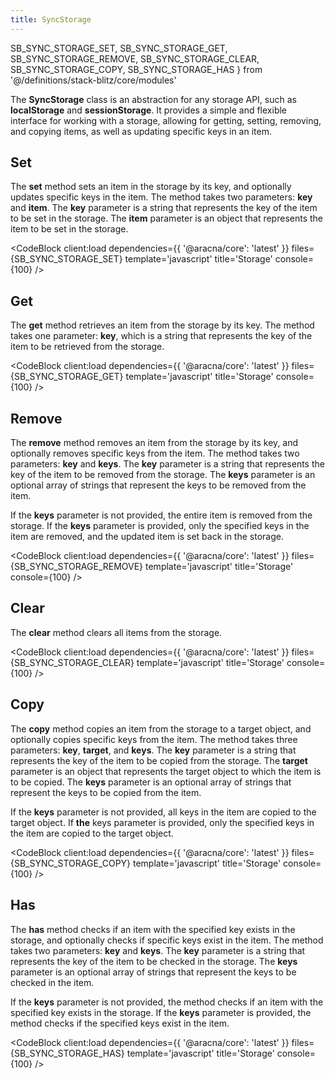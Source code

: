 ```yaml
---
title: SyncStorage
---
```


  SB_SYNC_STORAGE_SET,
  SB_SYNC_STORAGE_GET,
  SB_SYNC_STORAGE_REMOVE,
  SB_SYNC_STORAGE_CLEAR,
  SB_SYNC_STORAGE_COPY,
  SB_SYNC_STORAGE_HAS
} from '@/definitions/stack-blitz/core/modules'

The **SyncStorage** class is an abstraction for any storage API, such as **localStorage** and **sessionStorage**. It provides a simple and flexible interface for working with a storage, allowing for getting, setting, removing, and copying items, as well as updating specific keys in an item.

## Set

The **set** method sets an item in the storage by its key, and optionally updates specific keys in the item. The method takes two parameters: **key** and **item**. The **key** parameter is a string that represents the key of the item to be set in the storage. The **item** parameter is an object that represents the item to be set in the storage.

<CodeBlock client:load dependencies={{ '@aracna/core': 'latest' }} files={SB_SYNC_STORAGE_SET} template='javascript' title='Storage' console={100} />

## Get

The **get** method retrieves an item from the storage by its key. The method takes one parameter: **key**, which is a string that represents the key of the item to be retrieved from the storage.

<CodeBlock client:load dependencies={{ '@aracna/core': 'latest' }} files={SB_SYNC_STORAGE_GET} template='javascript' title='Storage' console={100} />

## Remove

The **remove** method removes an item from the storage by its key, and optionally removes specific keys from the item. The method takes two parameters: **key** and **keys**. The **key** parameter is a string that represents the key of the item to be removed from the storage. The **keys** parameter is an optional array of strings that represent the keys to be removed from the item.

If the **keys** parameter is not provided, the entire item is removed from the storage. If the **keys** parameter is provided, only the specified keys in the item are removed, and the updated item is set back in the storage.

<CodeBlock client:load dependencies={{ '@aracna/core': 'latest' }} files={SB_SYNC_STORAGE_REMOVE} template='javascript' title='Storage' console={100} />

## Clear

The **clear** method clears all items from the storage.

<CodeBlock client:load dependencies={{ '@aracna/core': 'latest' }} files={SB_SYNC_STORAGE_CLEAR} template='javascript' title='Storage' console={100} />

## Copy

The **copy** method copies an item from the storage to a target object, and optionally copies specific keys from the item. The method takes three parameters: **key**, **target**, and **keys**. The **key** parameter is a string that represents the key of the item to be copied from the storage. The **target** parameter is an object that represents the target object to which the item is to be copied. The **keys** parameter is an optional array of strings that represent the keys to be copied from the item.

If the **keys** parameter is not provided, all keys in the item are copied to the target object. If **the** keys parameter is provided, only the specified keys in the item are copied to the target object.

<CodeBlock client:load dependencies={{ '@aracna/core': 'latest' }} files={SB_SYNC_STORAGE_COPY} template='javascript' title='Storage' console={100} />

## Has

The **has** method checks if an item with the specified key exists in the storage, and optionally checks if specific keys exist in the item. The method takes two parameters: **key** and **keys**. The **key** parameter is a string that represents the key of the item to be checked in the storage. The **keys** parameter is an optional array of strings that represent the keys to be checked in the item.

If the **keys** parameter is not provided, the method checks if an item with the specified key exists in the storage. If the **keys** parameter is provided, the method checks if the specified keys exist in the item.

<CodeBlock client:load dependencies={{ '@aracna/core': 'latest' }} files={SB_SYNC_STORAGE_HAS} template='javascript' title='Storage' console={100} />
